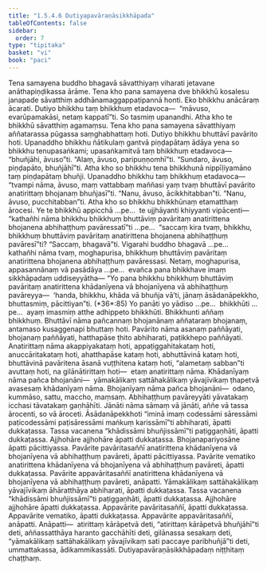 ```yaml
---
title: "1.5.4.6 Dutiyapavāraṇāsikkhāpada"
tableOfContents: false
sidebar:
  order: 7
type: "tipitaka"
basket: "vi"
book: "paci"
---
```



<DynamicBreadcrumb />

<Division number="242" book="paci">

<Paragraph number="784" book="paci">
Tena samayena buddho bhagavā sāvatthiyaṃ viharati jetavane anāthapiṇḍikassa ārāme. Tena kho pana samayena dve bhikkhū kosalesu janapade sāvatthiṃ addhānamaggappaṭipannā honti. Eko bhikkhu anācāraṃ ācarati. Dutiyo bhikkhu taṃ bhikkhuṃ etadavoca—  “māvuso, evarūpamakāsi, netaṃ kappatī”ti. So tasmiṃ upanandhi. Atha kho te bhikkhū sāvatthiṃ agamaṃsu. Tena kho pana samayena sāvatthiyaṃ aññatarassa pūgassa saṃghabhattaṃ hoti. Dutiyo bhikkhu bhuttāvī pavārito hoti. Upanaddho bhikkhu ñātikulaṃ gantvā piṇḍapātaṃ ādāya yena so bhikkhu tenupasaṅkami; upasaṅkamitvā taṃ bhikkhuṃ etadavoca—  “bhuñjāhi, āvuso”ti. “Alaṃ, āvuso, paripuṇṇomhī”ti. “Sundaro, āvuso, piṇḍapāto, bhuñjāhī”ti. Atha kho so bhikkhu tena bhikkhunā nippīḷiyamāno taṃ piṇḍapātaṃ bhuñji. Upanaddho bhikkhu taṃ bhikkhuṃ etadavoca—  “tvampi nāma, āvuso, maṃ vattabbaṃ maññasi yaṃ tvaṃ bhuttāvī pavārito anatirittaṃ bhojanaṃ bhuñjasī”ti. “Nanu, āvuso, ācikkhitabban”ti. “Nanu, āvuso, pucchitabban”ti.
</Paragraph>

<Paragraph number="785" book="paci">
Atha kho so bhikkhu bhikkhūnaṃ etamatthaṃ ārocesi. Ye te bhikkhū appicchā …pe…  te ujjhāyanti khiyyanti vipācenti—  “kathañhi nāma bhikkhu bhikkhuṃ bhuttāviṃ pavāritaṃ anatirittena bhojanena abhihaṭṭhuṃ pavāressatī”ti …pe…  “saccaṃ kira tvaṃ, bhikkhu, bhikkhuṃ bhuttāviṃ pavāritaṃ anatirittena bhojanena abhihaṭṭhuṃ pavāresī”ti? “Saccaṃ, bhagavā”ti. Vigarahi buddho bhagavā …pe…  kathañhi nāma tvaṃ, moghapurisa, bhikkhuṃ bhuttāviṃ pavāritaṃ anatirittena bhojanena abhihaṭṭhuṃ pavāressasi. Netaṃ, moghapurisa, appasannānaṃ vā pasādāya …pe…  evañca pana bhikkhave imaṃ sikkhāpadaṃ uddiseyyātha—
</Paragraph>

</Division>
<Division number="243" book="paci">

<Paragraph number="786" book="paci">
<Emphasis>“Yo pana bhikkhu bhikkhuṃ bhuttāviṃ pavāritaṃ anatirittena khādanīyena vā bhojanīyena vā abhihaṭṭhuṃ pavāreyya—  ‘handa, bhikkhu, khāda vā bhuñja vā’ti, jānaṃ āsādanāpekkho, bhuttasmiṃ, pācittiyan”</Emphasis>ti. (*36*:<Emphasis>85</Emphasis>)
</Paragraph>

</Division>
<Division number="244" book="paci">

<Paragraph number="787" book="paci">
<Emphasis>Yo panā</Emphasis>ti yo yādiso …pe…  <Emphasis>bhikkhū</Emphasis>ti …pe…  ayaṃ imasmiṃ atthe adhippeto bhikkhūti.
</Paragraph>

<Paragraph number="788" book="paci">
<Emphasis>Bhikkhun</Emphasis>ti aññaṃ bhikkhuṃ.
</Paragraph>

<Paragraph number="789" book="paci">
<Emphasis>Bhuttāvī</Emphasis> nāma pañcannaṃ bhojanānaṃ aññataraṃ bhojanaṃ, antamaso kusaggenapi bhuttaṃ hoti.
</Paragraph>

<Paragraph number="790" book="paci">
<Emphasis>Pavārito</Emphasis> nāma asanaṃ paññāyati, bhojanaṃ paññāyati, hatthapāse ṭhito abhiharati, paṭikkhepo paññāyati.
</Paragraph>

<Paragraph number="791" book="paci">
<Emphasis>Anatirittaṃ</Emphasis> nāma akappiyakataṃ hoti, appaṭiggahitakataṃ hoti, anuccāritakataṃ hoti, ahatthapāse kataṃ hoti, abhuttāvinā kataṃ hoti, bhuttāvinā pavāritena āsanā vuṭṭhitena kataṃ hoti, “alametaṃ sabban”ti avuttaṃ hoti, na gilānātirittaṃ hoti—  etaṃ anatirittaṃ nāma.
</Paragraph>

<Paragraph number="792" book="paci">
<Emphasis>Khādanīyaṃ</Emphasis> nāma pañca bhojanāni—  yāmakālikaṃ sattāhakālikaṃ yāvajīvikaṃ ṭhapetvā avasesaṃ khādanīyaṃ nāma.
</Paragraph>

<Paragraph number="793" book="paci">
<Emphasis>Bhojanīyaṃ</Emphasis> nāma pañca bhojanāni—  odano, kummāso, sattu, maccho, maṃsaṃ.
</Paragraph>

<Paragraph number="794" book="paci">
<Emphasis>Abhihaṭṭhuṃ pavāreyyā</Emphasis>ti yāvatakaṃ icchasi tāvatakaṃ gaṇhāhīti.
</Paragraph>

<Paragraph number="795" book="paci">
<Emphasis>Jānāti</Emphasis> nāma sāmaṃ vā jānāti, aññe vā tassa ārocenti, so vā āroceti.
</Paragraph>

<Paragraph number="796" book="paci">
<Emphasis>Āsādanāpekkho</Emphasis>ti “iminā imaṃ codessāmi sāressāmi paṭicodessāmi paṭisāressāmi maṅkuṃ karissāmī”ti abhiharati, āpatti dukkaṭassa. Tassa vacanena “khādissāmi bhuñjissāmī”ti paṭiggaṇhāti, āpatti dukkaṭassa. Ajjhohāre ajjhohāre āpatti dukkaṭassa. Bhojanapariyosāne āpatti pācittiyassa.
</Paragraph>

</Division>
<Division number="245" book="paci">

<Paragraph number="797" book="paci">
Pavārite pavāritasaññī anatirittena khādanīyena vā bhojanīyena vā abhihaṭṭhuṃ pavāreti, āpatti pācittiyassa. Pavārite vematiko anatirittena khādanīyena vā bhojanīyena vā abhihaṭṭhuṃ pavāreti, āpatti dukkaṭassa. Pavārite appavāritasaññī anatirittena khādanīyena vā bhojanīyena vā abhihaṭṭhuṃ pavāreti, anāpatti. Yāmakālikaṃ sattāhakālikaṃ yāvajīvikaṃ āhāratthāya abhiharati, āpatti dukkaṭassa. Tassa vacanena “khādissāmi bhuñjissāmī”ti paṭiggaṇhāti, āpatti dukkaṭassa. Ajjhohāre ajjhohāre āpatti dukkaṭassa. Appavārite pavāritasaññī, āpatti dukkaṭassa. Appavārite vematiko, āpatti dukkaṭassa. Appavārite appavāritasaññī, anāpatti.
</Paragraph>

</Division>
<Division number="246" book="paci">

<Paragraph number="798" book="paci">
Anāpatti—  atirittaṃ kārāpetvā deti, “atirittaṃ kārāpetvā bhuñjāhī”ti deti, aññassatthāya haranto gacchāhīti deti, gilānassa sesakaṃ deti, “yāmakālikaṃ sattāhakālikaṃ yāvajīvikaṃ sati paccaye paribhuñjā”ti deti, ummattakassa, ādikammikassāti.

</Paragraph>
</Division>

<Paragraph number="799" type="center" book="paci">
Dutiyapavāraṇāsikkhāpadaṃ niṭṭhitaṃ chaṭṭhaṃ.
</Paragraph>